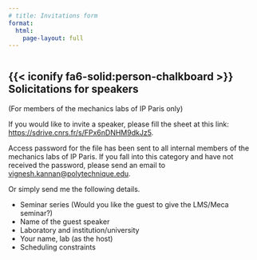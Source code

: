 ```yaml
---
# title: Invitations form
format:
  html:
    page-layout: full
---
```


:::: {style='margin-top: 3em;'}
::::

## {{< iconify fa6-solid:person-chalkboard >}} &nbsp; Solicitations for speakers

(For members of the mechanics labs of IP Paris only) 

If you would like to invite a speaker, please fill the sheet at this link: [https://sdrive.cnrs.fr/s/FPx6nDNHM9dkJz5](https://sdrive.cnrs.fr/s/FPx6nDNHM9dkJz5). 

Access password for the file has been sent to all internal members of the mechanics labs of IP Paris. If you fall into this category and have not received the password, please send an email to [vignesh.kannan@polytechnique.edu](mailto:vignesh.kannan@polytechnique.edu). 

Or simply send me the following details.

* Seminar series (Would you like the guest to give the LMS/Meca seminar?)
* Name of the guest speaker
* Laboratory and institution/university
* Your name, lab (as the host)
* Scheduling constraints

